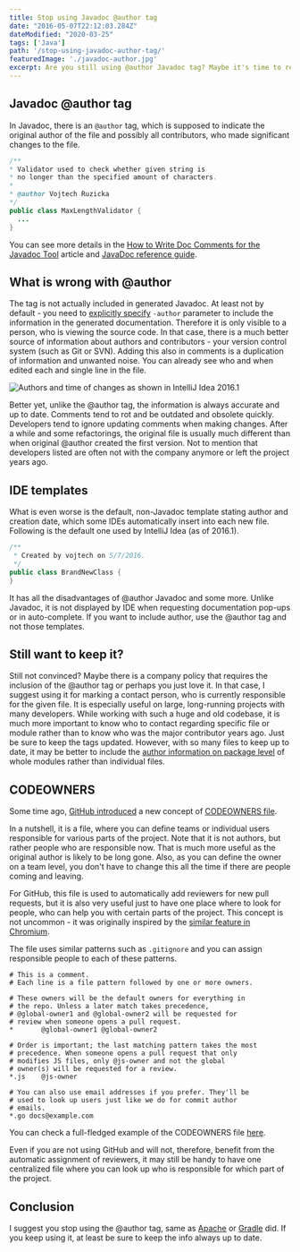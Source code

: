 ```yaml
---
title: Stop using Javadoc @author tag
date: "2016-05-07T22:12:03.284Z"
dateModified: "2020-03-25"
tags: ['Java']
path: '/stop-using-javadoc-author-tag/'
featuredImage: './javadoc-author.jpg'
excerpt: Are you still using @author Javadoc tag? Maybe it's time to reconsider. Let's discuss why the tag may be actually harmful and why you should stop using it.
---
```


<PostHeader frontmatter={props.data.mdx.frontmatter} />

## Javadoc @author tag
In Javadoc, there is an `@author` tag, which is supposed to indicate the original author of the file and possibly all contributors, who made significant changes to the file.

```java
/**
* Validator used to check whether given string is
* no longer than the specified amount of characters.
*
* @author Vojtech Ruzicka
*/
public class MaxLengthValidator {
  ...
}
```

You can see more details in the [How to Write Doc Comments for the Javadoc Tool](http://www.oracle.com/technetwork/java/javase/documentation/index-137868.html#@author) article and [JavaDoc reference guide](http://docs.oracle.com/javase/7/docs/technotes/tools/windows/javadoc.html#author).

## What is wrong with @author
The tag is not actually included in generated Javadoc. At least not by default - you need to [explicitly specify](https://docs.oracle.com/javase/7/docs/technotes/tools/windows/javadoc.html#author) `-author` parameter to include the information in the generated documentation. Therefore it is only visible to a person, who is viewing the source code. In that case, there is a much better source of information about authors and contributors - your version control system (such as Git or SVN). Adding this also in comments is a duplication of information and unwanted noise. You can already see who and when edited each and single line in the file.

![Authors and time of changes as shown in IntelliJ Idea 2016.1](./annotate.png)

Better yet, unlike the @author tag, the information is always accurate and up to date. Comments tend to rot and be outdated and obsolete quickly. Developers tend to ignore updating comments when making changes. After a while and some refactorings, the original file is usually much different than when original @author created the first version. Not to mention that developers listed are often not with the company anymore or left the project years ago.

## IDE templates
What is even worse is the default, non-Javadoc template stating author and creation date, which some IDEs automatically insert into each new file. Following is the default one used by IntelliJ Idea (as of 2016.1).

```java
/**
 * Created by vojtech on 5/7/2016.
 */
public class BrandNewClass {
}
```

It has all the disadvantages of @author Javadoc and some more. Unlike Javadoc, it is not displayed by IDE when requesting documentation pop-ups or in auto-complete. If you want to include author, use the @author tag and not those templates.

## Still want to keep it?
Still not convinced? Maybe there is a company policy that requires the inclusion of the @author tag or perhaps you just love it. In that case, I suggest using it for marking a contact person, who is currently responsible for the given file. It is especially useful on large, long-running projects with many developers. While working with such a huge and old codebase, it is much more important to know who to contact regarding specific file or module rather than to know who was the major contributor years ago. Just be sure to keep the tags updated. However, with so many files to keep up to date, it may be better to include the [author information on package level](http://bit.ly/1s9pTQG) of whole modules rather than individual files.

## CODEOWNERS
Some time ago, [GitHub introduced](https://github.blog/2017-07-06-introducing-code-owners/) a new concept of [CODEOWNERS file](https://help.github.com/en/github/creating-cloning-and-archiving-repositories/about-code-owners).

In a nutshell, it is a file, where you can define teams or individual users responsible for various parts of the project. Note that it is not authors, but rather people who are responsible now. That is much more useful as the original author is likely to be long gone. Also, as you can define the owner on a team level, you don't have to change this all the time if there are people coming and leaving.

For GitHub, this file is used to automatically add reviewers for new pull requests, but it is also very useful just to have one place where to look for people, who can help you with certain parts of the project. This concept is not uncommon - it was originally inspired by the [similar feature in Chromium](https://chromium.googlesource.com/chromium/src/+/master/docs/code_reviews.md#OWNERS-files).

The file uses similar patterns such as `.gitignore` and you can assign responsible people to each of these patterns.

```
# This is a comment.
# Each line is a file pattern followed by one or more owners.

# These owners will be the default owners for everything in
# the repo. Unless a later match takes precedence,
# @global-owner1 and @global-owner2 will be requested for
# review when someone opens a pull request.
*       @global-owner1 @global-owner2

# Order is important; the last matching pattern takes the most
# precedence. When someone opens a pull request that only
# modifies JS files, only @js-owner and not the global
# owner(s) will be requested for a review.
*.js    @js-owner

# You can also use email addresses if you prefer. They'll be
# used to look up users just like we do for commit author
# emails.
*.go docs@example.com
```

You can check a full-fledged example of the CODEOWNERS file [here](https://github.com/dotnet/samples/blob/master/.github/CODEOWNERS).

Even if you are not using GitHub and will not, therefore, benefit from the automatic assignment of reviewers, it may still be handy to have one centralized file where you can look up who is responsible for which part of the project.

## Conclusion
I suggest you stop using the @author tag, same as [Apache](http://www.theinquirer.net/inquirer/news/1037207/apache-enforces-the-removal-of-author-tags) or [Gradle](https://github.com/gradle/gradle/commit/a1b9612fa06f90f20b115cede557e22287501034) did. If you keep using it, at least be sure to keep the info always up to date.